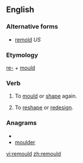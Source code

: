 ==English==

===Alternative forms===
*[[remold]] ''US''

===Etymology===
[[re-]] + [[mould]]

===Verb===
{{en-verb}}

# {{British}} To [[mould]] or [[shape]] again.
# {{British}} To [[reshape]] or [[redesign]].

===Anagrams===
* {{alphagram|delmoru}}
* [[moulder#English|moulder]]

[[vi:remould]]
[[zh:remould]]